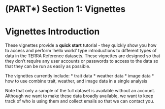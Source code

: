 # (PART\*) Section 1: Vignettes {-}

# Vignettes Introduction


These vignettes provide a **quick start** tutorial - they quickly show you how to access and perform ‘hello world’ type introductions to different types of data in the TERRA Reference datasets. These vignettes are designed so that they don’t require any user accounts or passwords to access to the data so that they can be run as easily as possible.

The vignettes currently include:
* trait data
* weather data
* image data
* how to use combine trait, weather, and image data in a single analysis

Note that only a sample of the full dataset is available without an account. Although we want to make these data broadly available, we want to keep track of who is using them and collect emails so that we can contact you.
